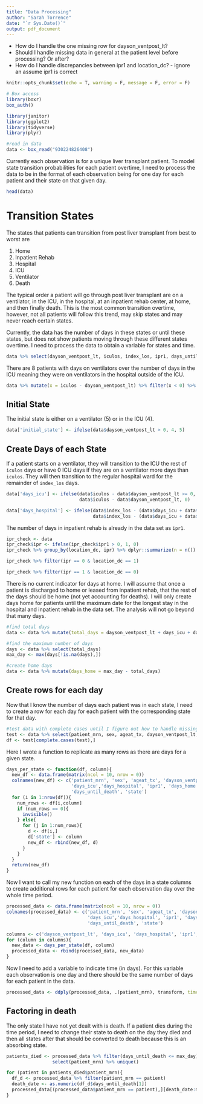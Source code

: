 ```yaml
---
title: "Data Processing"
author: "Sarah Torrence"
date: "`r Sys.Date()`"
output: pdf_document
---
```


* How do I handle the one missing row for dayson_ventpost_lt?
* Should I handle missing data in general at the patient level before processing? Or after?
* How do I handle discrepancies between ipr1 and location_dc? - ignore an assume ipr1 is correct

```r
knitr::opts_chunk$set(echo = T, warning = F, message = F, error = F)

# Box access
library(boxr)
box_auth()

library(janitor)
library(ggplot2)
library(tidyverse)
library(plyr)

#read in data
data <- box_read("930224826408")
```

Currently each observation is for a unique liver transplant patient. To model state transition probabilities for each patient overtime, I need to process the data to be in the format of each observation being for one day for each patient and their state on that given day.

```r
head(data)
```

# Transition States

The states that patients can transition from post liver transplant from best to worst are

1) Home
2) Inpatient Rehab
3) Hospital
4) ICU
5) Ventilator
6) Death

The typical order a patient will go through post liver transplant are on a ventilator, in the ICU, in the hospital, at an inpatient rehab center, at home, and then finally death. This is the most common transition overtime, however, not all patients will follow this trend, may skip states and may never reach certain states.

Currently, the data has the number of days in these states or until these states, but does not show patients moving through these different states overtime. I need to process the data to obtain a variable for states and time.

```r
data %>% select(dayson_ventpost_lt, iculos, index_los, ipr1, days_until_death)
```

There are 8 patients with days on ventilators over the number of days in the ICU meaning they were on ventilators in the hospital outside of the ICU.

```r
data %>% mutate(x = iculos - dayson_ventpost_lt) %>% filter(x < 0) %>% select(x, iculos, dayson_ventpost_lt)
```
## Initial State

The initial state is either on a ventilator (5) or in the ICU (4).

```r
data['initial_state'] <- ifelse(data$dayson_ventpost_lt > 0, 4, 5)
```

## Create Days of each State

If a patient starts on a ventilator, they will transition to the ICU the rest of `iculos` days or have 0 ICU days if they are on a ventilator more days than `iculos`. They will then transition to the regular hospital ward for the remainder of `index_los` days.

```r
data['days_icu'] <- ifelse(data$iculos - data$dayson_ventpost_lt >= 0, 
                           data$iculos - data$dayson_ventpost_lt, 0)

data['days_hospital'] <- ifelse(data$index_los - (data$days_icu + data$dayson_ventpost_lt) >= 0,
                                data$index_los - (data$days_icu + data$dayson_ventpost_lt), 0)

```

The number of days in inpatient rehab is already in the data set as `ipr1`. 

```r
ipr_check <- data
ipr_check$ipr <- ifelse(ipr_check$ipr1 > 0, 1, 0)
ipr_check %>% group_by(location_dc, ipr) %>% dplyr::summarize(n = n())
```

```r
ipr_check %>% filter(ipr == 0 & location_dc == 1)
```

```r
ipr_check %>% filter(ipr == 1 & location_dc == 0)
```

There is no current indicator for days at home. I will assume that once a patient is discharged to home or leased from inpatient rehab, that the rest of the days should be home (not yet accounting for deaths). I will only create days home for patients until the maximum date for the longest stay in the hospital and inpatient rehab in the data set. The analysis will not go beyond that many days.

```r
#find total days
data <- data %>% mutate(total_days = dayson_ventpost_lt + days_icu + days_hospital + ipr1)

#find the maximum number of days
days <- data %>% select(total_days)
max_day <- max(days[!is.na(days),])

#create home days
data <- data %>% mutate(days_home = max_day - total_days)
```

## Create rows for each day

Now that I know the number of days each patient was in each state, I need to create a row for each day for each patient with the corresponding state for that day.

```r
#test data with complete cases until I figure out how to handle missing data
test <- data %>% select(patient_mrn, sex, ageat_tx, dayson_ventpost_lt, days_icu, days_hospital, ipr1, days_home, days_until_death)
df <- test[complete.cases(test),]
```

Here I wrote a function to replicate as many rows as there are days for a given state.

```r
days_per_state <- function(df, column){
  new_df <- data.frame(matrix(ncol = 10, nrow = 0))
  colnames(new_df) <- c('patient_mrn', 'sex', 'ageat_tx', 'dayson_ventpost_lt',
                        'days_icu','days_hospital', 'ipr1', 'days_home',
                        'days_until_death', 'state')
  for (i in 1:nrow(df)){
    num_rows <- df[i,column]
    if (num_rows == 0){
      invisible()
    } else{
      for (j in 1:num_rows){
        d <- df[i,]
        d['state'] <- column
        new_df <- rbind(new_df, d)
      }
    }
  }
  return(new_df)
}
```

Now I want to call my new function on each of the days in a state columns to create additional rows for each patient for each observation day over the whole time period.

```r
processed_data <- data.frame(matrix(ncol = 10, nrow = 0))
colnames(processed_data) <- c('patient_mrn', 'sex', 'ageat_tx', 'dayson_ventpost_lt',
                              'days_icu','days_hospital', 'ipr1', 'days_home',
                              'days_until_death', 'state')

columns <- c('dayson_ventpost_lt', 'days_icu', 'days_hospital', 'ipr1', 'days_home')
for (column in columns){
  new_data <- days_per_state(df, column)
  processed_data <- rbind(processed_data, new_data)
}
```

Now I need to add a variable to indicate time (in days). For this variable each observation is one day and there should be the same number of days for each patient in the data.

```r
processed_data <- ddply(processed_data, .(patient_mrn), transform, time = seq_along(patient_mrn))
```

## Factoring in death

The only state I have not yet dealt with is death. If a patient dies during the time period, I need to change their state to death on the day they died and then all states after that should be converted to death because this is an absorbing state.

```r
patients_died <- processed_data %>% filter(days_until_death <= max_day) %>%
                 select(patient_mrn) %>% unique()

for (patient in patients_died$patient_mrn){
  df_d <- processed_data %>% filter(patient_mrn == patient)
  death_date <- as.numeric(df_d$days_until_death[1])
  processed_data[(processed_data$patient_mrn == patient),][death_date:max_day,'state'] <- 'dead'
}
```



